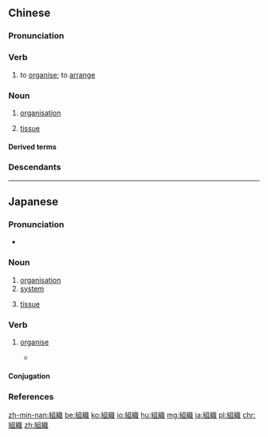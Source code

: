 {{also|组织}}
==Chinese==
{{zh-forms|s=组织}}

===Pronunciation===
{{zh-pron
|m=zǔzhī,tl=y
|c=zou2 zik1
|h=pfs=chû-chṳt
|md=cū-cék
|mn=qz,xm,zz:chó͘-chit/tw:cho͘-chit
|w=2tsu tseq
|mc=1,2
|oc=1,1;1,2
|ma=y
|cat=v,n
}}

===Verb===
{{zh-verb}}

# to [[organise]]; to [[arrange]]

===Noun===
{{zh-noun}}

# [[organisation]] {{zh-mw|m:個}}
# {{lb|zh|biology}} [[tissue]] {{zh-mw|m:個}}
#: {{zh-x|疤痕 組織|scar '''tissue'''}}

====Derived terms====
{{zh-der|非營利組織|非政府組織|有組織犯罪|組織關係|組織上|組織生活|組織性|組織液|組織者}}

===Descendants===
{{CJKV|組織|そしき|조직|tổ chức}}

{{zh-cat|Beginning}}

----

==Japanese==
{{ja-kanjitab|そ|しき|yomi=on}}

===Pronunciation===
* {{ja-pron|そしき|y=o|acc=1|dev=2|acc_ref=NHK}}

===Noun===
{{ja-noun|そしき}}

# [[organisation]] {{gloss|a group of people}}
# [[system]] {{gloss|a group of people}}
# {{lb|ja|biology|sort=そしき}} [[tissue]] {{gloss|a group of similar cells that function together to do a specific job}}

===Verb===
{{ja-verb-suru|そしき}}

# [[organise]]
#* {{RQ:Obama enzetsu}}
#*: {{ja-usex|反政府勢力は、適法かつ信頼に足る暫定評議会を'''組織'''した。|はんせいふ せいりょく は、 てきほう かつ しんらい に たる ざんてい ひょうぎかい を '''そしき''' した。|The opposition has organised a legitimate and credible Interim Council.}}

====Conjugation====
{{ja-suru|そしき}}

===References===
<references/>

[[zh-min-nan:組織]]
[[be:組織]]
[[ko:組織]]
[[io:組織]]
[[hu:組織]]
[[mg:組織]]
[[ja:組織]]
[[pl:組織]]
[[chr:組織]]
[[zh:組織]]